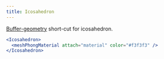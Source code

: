 ```yaml
---
title: Icosahedron
---
```


[Buffer-geometry](https://threejs.org/docs/index.html#api/en/core/BufferGeometry) short-cut for icosahedron.

```jsx
<Icosahedron>
  <meshPhongMaterial attach="material" color="#f3f3f3" />
</Icosahedron>
```

<StoryBook lib="drei" id="shapes--icosahedron" />
